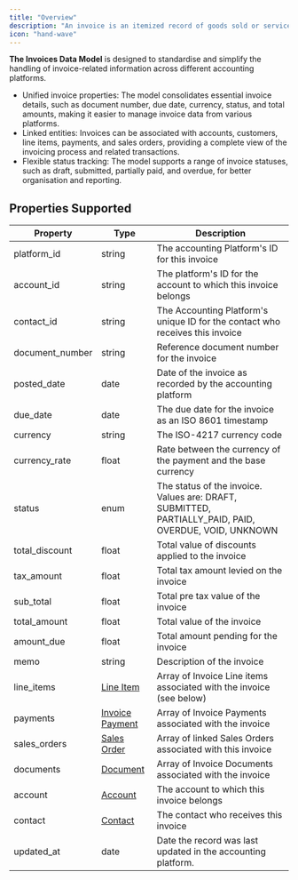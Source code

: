 ```yaml
---
title: "Overview"
description: "An invoice is an itemized record of goods sold or services provided to a customer."
icon: "hand-wave"
---
```


**The Invoices Data Model** is designed to standardise and simplify the handling of invoice-related information across different accounting platforms.

* Unified invoice properties: The model consolidates essential invoice details, such as document number, due date, currency, status, and total amounts, making it easier to manage invoice data from various platforms.
* Linked entities: Invoices can be associated with accounts, customers, line items, payments, and sales orders, providing a complete view of the invoicing process and related transactions.
* Flexible status tracking: The model supports a range of invoice statuses, such as draft, submitted, partially paid, and overdue, for better organisation and reporting.

  
## Properties Supported

| Property         | Type                                      | Description                                                                                            |
| ---------------- | ----------------------------------------- | ------------------------------------------------------------------------------------------------------ |
| platform\_id     | string                                    | The accounting Platform's ID for this invoice                                                          |
| account\_id      | string                                    | The platform's ID for the account to which this invoice belongs                                        |
| contact\_id      | string                                    | The Accounting Platform's unique ID for the contact who receives this invoice                          |
| document\_number | string                                    | Reference document number for the invoice                                                              |
| posted\_date     | date                                      | Date of the invoice as recorded by the accounting platform                                             |
| due\_date        | date                                      | The due date for the invoice as an ISO 8601 timestamp                                                  |
| currency         | string                                    | The ISO-4217 currency code                                                                             |
| currency\_rate   | float                                     | Rate between the currency of the payment and the base currency                                         |
| status           | enum                                      | The status of the invoice. Values are: DRAFT, SUBMITTED, PARTIALLY\_PAID, PAID, OVERDUE, VOID, UNKNOWN |
| total\_discount  | float                                     | Total value of discounts applied to the invoice                                                        |
| tax\_amount      | float                                     | Total tax amount levied on the invoice                                                                 |
| sub\_total       | float                                     | Total pre tax value of the invoice                                                                     |
| total\_amount    | float                                     | Total value of the invoice                                                                             |
| amount\_due      | float                                     | Total amount pending for the invoice                                                                   |
| memo             | string                                    | Description of the invoice                                                                             |
| line\_items      | [Line Item](/docs/line-items)             | Array of Invoice Line items associated with the invoice (see below)                                    |
| payments         | [Invoice Payment](/docs/invoice-payments) | Array of Invoice Payments associated with the invoice                                                  |
| sales\_orders    | [Sales Order](/docs/sales-orders)         | Array of linked Sales Orders associated with this invoice                                              |
| documents        | [Document](/docs/documents)               | Array of Invoice Documents associated with the invoice                                                 |
| account          | [Account](/docs/accounts)                 | The account to which this invoice belongs                                                              |
| contact          | [Contact](/docs/contacts)                 | The contact who receives this invoice                                                                  |
| updated\_at      | date                                      | Date the record was last updated in the accounting platform.                                           |